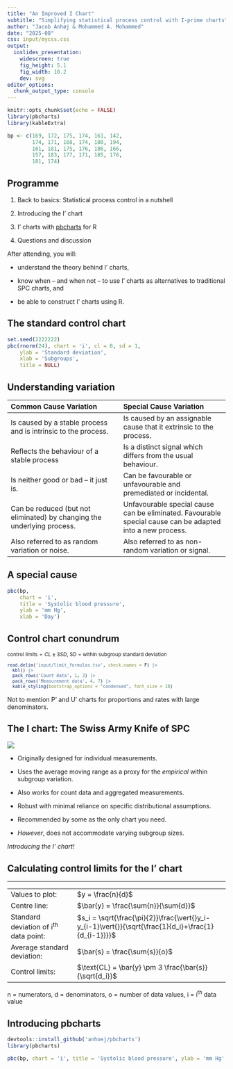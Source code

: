 ```yaml
---
title: "An Improved I Chart"
subtitle: "Simplifying statistical process control with I-prime charts"
author: "Jacob Anhøj & Mohammed A. Mohammed"
date: "2025-08"
css: input/mycss.css
output: 
  ioslides_presentation:
    widescreen: true
    fig_height: 5.1
    fig_width: 10.2
    dev: svg
editor_options: 
  chunk_output_type: console
---
```


```r
knitr::opts_chunk$set(echo = FALSE)
library(pbcharts)
library(kableExtra)

bp <- c(169, 172, 175, 174, 161, 142,
        174, 171, 168, 174, 180, 194,
        161, 181, 175, 176, 186, 166,
        157, 183, 177, 171, 185, 176,
        181, 174)
```

## Programme

1. Back to basics: Statistical process control in a nutshell

1. Introducing the I' chart

1. I' charts with [pbcharts](https://github.com/anhoej/pbcharts) for R

1. Questions and discussion

After attending, you will:

* understand the theory behind I' charts,

* know when – and when not – to use I' charts as alternatives to traditional SPC charts, and

* be able to construct I' charts using R.

## The standard control chart

```r
set.seed(2222222)
pbc(rnorm(24), chart = 'i', cl = 0, sd = 1,
    ylab = 'Standard deviation',
    xlab = 'Subgroups',
    title = NULL)
```

## Understanding variation

--------------------------------------------------------------------------------
Common Cause Variation                    Special Cause Variation
----------------------------------------  --------------------------------------
Is caused by a stable process and is      Is caused by an assignable cause that
intrinsic to the process.                 it extrinsic to the process.

Reflects the behaviour of a stable        Is a distinct signal which differs
process                                   from the usual behaviour.

Is neither good or bad -- it just is.     Can be favourable or unfavourable and
                                          premediated  or incidental.
                                          
Can be reduced (but not eliminated) by    Unfavourable special cause can be
changing the underlying process.          eliminated. Favourable special cause
                                          can be adapted into a new process.

Also referred to as random                Also referred to as non-random
variation or noise.                       variation or signal.
--------------------------------------------------------------------------------

## A special cause

```r
pbc(bp,
    chart = 'i',
    title = 'Systolic blood pressure',
    ylab = 'mm Hg',
    xlab = 'Day')
```

## Control chart conundrum

<div style='font-size: smaller;'>

$\text{control limits} = CL \pm 3SD$, SD = within subgroup standard deviation

```r
read.delim('input/limit_formulas.tsv', check.names = F) |> 
  kbl() |> 
  pack_rows('Count data', 1, 3) |> 
  pack_rows('Measurement data', 4, 7) |> 
  kable_styling(bootstrap_options = "condensed", font_size = 18)
```

</div>
::: aside
Not to mention P' and U' charts for proportions and rates with large denominators.
:::

## The I chart: The Swiss Army Knife of SPC

::: rfloat
![](input/sak.jpg)
:::

* Originally designed for individual measurements.

* Uses the average moving range as a proxy for the *empirical* within subgroup variation.

* Also works for count data and aggregated measurements.

* Robust with minimal reliance on specific distributional assumptions.

* Recommended by some as the only chart you need.

* *However*, does not accommodate varying subgroup sizes.

*Introducing the I' chart!*

## Calculating control limits for the I' chart

<hr>
---------------------------------------- ---------------------------------------
Values to plot:                          $y = \frac{n}{d}$
Centre line:                             $\bar{y} = \frac{\sum{n}}{\sum{d}}$
Standard deviation of i^th^ data point:  $s_i = \sqrt{\frac{\pi}{2}}\frac{\vert{}y_i-y_{i-1}\vert{}}{\sqrt{\frac{1}{d_i}+\frac{1}{d_{i-1}}}}$
Average standard deviation:              $\bar{s} = \frac{\sum{s}}{o}$
Control limits:                          $\text{CL} = \bar{y} \pm 3 \frac{\bar{s}}{\sqrt{d_i}}$
--------------------------------------------------------------------------------

::: aside
n = numerators, d = denominators, o = number of data values, i = i^th^ data value
:::

## Introducing pbcharts


```r
devtools::install_github('anhoej/pbcharts')
library(pbcharts)

```

```r
pbc(bp, chart = 'i', title = 'Systolic blood pressure', ylab = 'mm Hg', xlab = 'Day')
```

